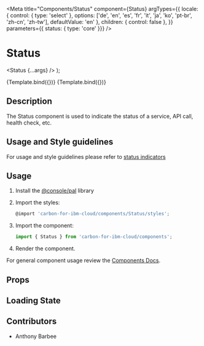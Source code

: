 
<Meta
  title="Components/Status"
  component={Status}
  argTypes={{
    locale: { control: { type: 'select' }, options: ['de', 'en', 'es', 'fr', 'it', 'ja', 'ko', 'pt-br', 'zh-cn', 'zh-tw'], defaultValue: 'en' },
    children: { control: false },
  }}
  parameters={{ status: { type: 'core' }}}
/>

# Status

  <Status {...args} />
);

<Canvas>
  <Story
    name="Demo"
    args={{
      label: 'Test label',
      status: 'success',
    }}
  >
    {Template.bind({})}
  </Story>
</Canvas>

<Canvas>
  <Story
    name="With tooltip"
    args={{
      label: 'Test label',
      status: 'success',
      tooltipMsg: 'foo'
    }}
  >
    {Template.bind({})}
  </Story>
</Canvas>

## Description
The Status component is used to indicate the status of a service, API call, health check, etc.

## Usage and Style guidelines

For usage and style guidelines please refer to [status indicators](/patterns/status-indicators/style)

## Usage

1.  Install the [@console/pal](https://github.ibm.com/ibmcloud/pal#how-to-install-and-use) library
2.  Import the styles:

    ```js
    @import 'carbon-for-ibm-cloud/components/Status/styles';
    ```

3.  Import the component:

    ```js
    import { Status } from 'carbon-for-ibm-cloud/components';
    ```

4.  Render the component.

For general component usage review the [Components Docs](https://pages.github.ibm.com/ibmcloud/pal/development-guidelines/components/overview).

## Props

<ArgsTable of={Status} />

## Loading State

<Canvas>
  <Story name="Skeleton">
    <Status.skeleton />
  </Story>
</Canvas>

## Contributors
- Anthony Barbee
